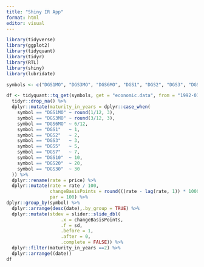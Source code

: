 ```yaml
---
title: "Shiny IR App"
format: html
editor: visual
---
```


```r
library(tidyverse)
library(ggplot2)
library(tidyquant)
library(tidyr)
library(RTL)
library(shiny)
library(lubridate)

```

```r
symbols <- c("DGS1MO", "DGS3MO", "DGS6MO", "DGS1", "DGS2", "DGS3", "DGS5", "DGS7", "DGS10", "DGS20", "DGS30")

df <- tidyquant::tq_get(symbols, get = "economic.data", from = "1992-01-01", to = Sys.Date()) %>%
  tidyr::drop_na() %>% 
  dplyr::mutate(maturity_in_years = dplyr::case_when(
    symbol == "DGS1MO" ~ round(1/12, 3),
    symbol == "DGS3MO" ~ round(3/12, 3),
    symbol == "DGS6MO" ~ 6/12,
    symbol == "DGS1"   ~ 1,
    symbol == "DGS2"   ~ 2,
    symbol == "DGS3"   ~ 3,
    symbol == "DGS5"   ~ 5,
    symbol == "DGS7"   ~ 7,
    symbol == "DGS10"  ~ 10,
    symbol == "DGS20"  ~ 20,
    symbol == "DGS30"  ~ 30
  )) %>%
  dplyr::rename(rate = price) %>%
  dplyr::mutate(rate = rate / 100,
                changeBasisPoints = round(((rate - lag(rate, 1)) * 10000), digits = 5),
                par = 100) %>% 
dplyr::group_by(symbol) %>% 
  dplyr::arrange(desc(date),.by_group = TRUE) %>%  
  dplyr::mutate(stdev = slider::slide_dbl(
                    .x = changeBasisPoints,
                    .f = sd, 
                    .before = 1, 
                    .after = 0, 
                    .complete = FALSE)) %>% 
  dplyr::filter(maturity_in_years ==2) %>% 
  dplyr::arrange((date))
df

```
